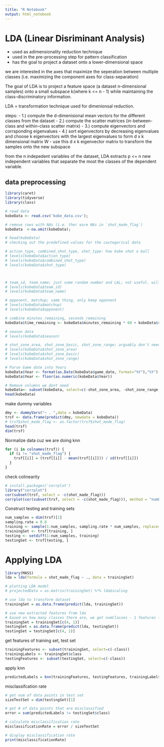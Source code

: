 ```yaml
---
title: "R Notebook"
output: html_notebook
---
```


# LDA (Linear Disriminant Analysis)
-   used as adimensionality reduction technique
-   used in the pre-processing step for pattern classification
-   has the goal to project a dataset onto a lower-dimensional space

we are interested in the axes that maximize the seperation between multiple classes (i.e. maximizing the component axes for class-separation)

The goal of LDA is to project a feature space (a dataset n-dimensional samples) onto a small subspace k(where k <= n - 1) while maintaining the class-discriminatory information.

LDA = transformation technique used for dimenionsal reduction.

steps:
-   1.) compute the d-dimenisional mean vectors for the different classes from the dataset
-   2.) compute the scatter matrices (in-between-class and within-class scatter matrix)
-   3.) compute eigenvectors and corrsponding eigenvalues
-   4.) sort eigenvectors by decreasing eigenvalues and choose k eigenvectors with the largest eigenvalues to form d x k dimensional matrix W
-   use this d x k eigenvector matrix to transform the samples onto the new subspace

from the n indepedent variables of the dataset, LDA extracts p <= n new independent variables that separate the most the classes of the dependent variable.

## data preprocessing
```r
library(caret)
library(tidyverse)
library(class)

# read data
kobeData <- read.csv('kobe_data.csv');

# remove rows with NAs (i.e. ther eare NAs in `shot_made_flag`)
kobeData  <-na.omit(kobeData);

# head(kobeData)
# checking out the predefined values for the castegorical data

# action_type, combined_shot_type, shot_type: how kobe shot a ball
# levels(kobeData$action_type)
# levels(kobeData$combined_shot_type)
# levels(kobeData$shot_type)



# team_id, team_name; just some random number and LAL; not useful. will omit
# levels(kobeData$team_id)
# levels(kobeData$team_name)

# opponent, matchup; same thing, only keep opponent
# levels(kobeData$matchup)
# levels(kobeData$opponent)

# combine minutes_remaining, seconds_remaining
kobeData$time_remaining <- kobeData$minutes_remaining * 60 + kobeData$seconds_remaining

# season data
# levels(kobeData$season)

# shot_zone_area, shot_zone_basic, shot_zone_range; arguably don't need these because we have lat, long, loc_x, loc_y
# levels(kobeData$shot_zone_area)
# levels(kobeData$shot_zone_basic)
# levels(kobeData$shot_zone_range)

# Parse Game date into Years 
kobeData$Year <- format(as.Date(kobeData$game_date, format="%Y"),"%Y")
kobeData$Year <- floor(as.numeric(kobeData$Year))

# Remove columns we dont need
kobeData<- subset(kobeData, select=c(-shot_zone_area, -shot_zone_range, -shot_zone_basic, -action_type,-game_date,-game_id,-team_id,-team_name,-matchup, -season, -minutes_remaining, -seconds_remaining, -opponent))
head(kobeData)
```



make dummy variables
```r
dmy <- dummyVars("~ . ",data = kobeData)
trsf <- data.frame(predict(dmy, newdata = kobeData))
# trsf$shot_made_flag <- as.factor(trsf$shot_made_flag)
head(trsf)
dim(trsf)
```

Normalize data cuz we are doing knn

```r
for (i in colnames(trsf)) {
  if (i != "shot_made_flag") {
    trsf[[i]] = (trsf[[i]] - mean(trsf[[i]])) / sd(trsf[[i]])
  }
}
```

check colinearity
```r
# install.packages('corrplot')
library("corrplot")
cor(subset(trsf, select = -c(shot_made_flag)))
corrplot(cor(subset(trsf, select = -c(shot_made_flag))), method = "number")11
```

Construct testing and training sets 
```r
num_samples = dim(trsf)[1]
sampling.rate = 0.8
training <- sample(1:num_samples, sampling.rate * num_samples, replace=FALSE)
trainingSet <- trsf[training, ]
testing <- setdiff(1:num_samples, training)
testingSet <- trsf[testing, ]
```

# Applying LDA
```r
library(MASS)
lda = lda(formula = shot_made_flag ~ ., data = trainingSet)

# plotting LDA model
# projectedData = as.matrix(trainingSet) %*% lda$scaling
```

```r
# use lda to transform dataset
trainingSet = as.data.frame(predict(lda, trainingSet))

# use new extracted features from lda 
# based on how many classes there are, we get numClasses - 1 features from lda.
trainingSet = trainingSet[c(4, 1)]
testingSet = as.data.frame(predict(lda, testingSet))
testingSet = testingSet[c(4, 1)]
```

get features of training set, test set
```r
trainingFeatures <- subset(trainingSet, select=c(-class))
trainingLabels <- trainingSet$class
testingFeatures <- subset(testingSet, select=c(-class))
```

apply knn
```r
predictedLabels = knn(trainingFeatures, testingFeatures, trainingLabels, k = 4)
```

misclassifcation rate
```r
# get num of data points in test set
sizeTestSet = dim(testingSet)[1]

# get # of data points that are misclassified
error = sum(predictedLabels != testingSet$class)

# calculate misclassification rate
misclassificationRate = error / sizeTestSet

# display misclassification rate
print(misclassificationRate)
```